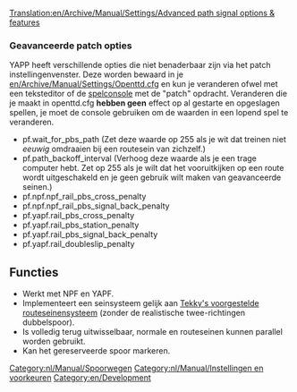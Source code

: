 [[Translation:en/Archive/Manual/Settings/Advanced path signal options & features]]

===Geavanceerde patch opties===
YAPP heeft verschillende opties die niet benaderbaar zijn via het patch instellingenvenster. Deze worden bewaard in je [[en/Archive/Manual/Settings/Openttd.cfg]] en
kun je veranderen ofwel met een teksteditor of de [[nl/Manual/Console|spelconsole]] met de "patch" opdracht. Veranderen die je maakt in openttd.cfg '''hebben geen''' effect
op al gestarte en opgeslagen spellen, je moet de console gebruiken om de waarden in een lopend spel te veranderen.
* pf.wait_for_pbs_path (Zet deze waarde op 255 als je wit dat treinen niet ''eeuwig'' omdraaien bij een routesein van zichzelf.)
* pf.path_backoff_interval (Verhoog deze waarde als je een trage computer hebt. Zet op 255 als je wilt dat het vooruitkijken op een route wordt uitgeschakeld en je geen gebruik wilt maken van geavanceerde seinen.)
* pf.npf.npf_rail_pbs_cross_penalty
* pf.npf.npf_rail_pbs_signal_back_penalty
* pf.yapf.rail_pbs_cross_penalty
* pf.yapf.rail_pbs_station_penalty
* pf.yapf.rail_pbs_signal_back_penalty
* pf.yapf.rail_doubleslip_penalty

[[Category:nl/Manual/Spoorwegen]]
[[Category:nl/Manual/Instellingen en voorkeuren]]
[[Category:en/Development]]

==Functies==
* Werkt met NPF en YAPF.
* Implementeert een seinsysteem gelijk aan [[en/Archive/Community/Realistic Path Based Signalling|Tekky's voorgestelde routeseinensysteem]] (zonder de realistische twee-richtingen dubbelspoor).
* Is volledig terug uitwisselbaar, normale en routeseinen kunnen parallel worden gebruikt.
* Kan het gereserveerde spoor markeren.